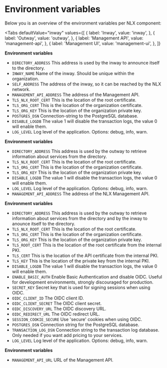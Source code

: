 # Environment variables

Below you is an overview of the environment variables per NLX component:


<Tabs
  defaultValue="inway"
  values={[
    { label: 'Inway', value: 'inway', },
    { label: 'Outway', value: 'outway', },
    { label: 'Management API', value: 'management-api', },
    { label: 'Management UI', value: 'management-ui', },
  ]}
>
<TabItem value="inway">

**Environment variables**

- `DIRECTORY_ADDRESS` This address is used by the inway to announce itself to the directory.
- `INWAY_NAME` Name of the inway. Should be unique within the organization.
- `SELF_ADDRESS` The address of the inway, so it can be reached by the NLX network.
- `MANAGEMENT_API_ADDRESS` The address of the Management API.
- `TLS_NLX_ROOT_CERT` This is the location of the root certificate.
- `TLS_ORG_CERT` This is the location of the organization certificate.
- `TLS_ORG_KEY` This is the location of the organization private key.
- `POSTGRES_DSN` Connection-string to the PostgreSQL database.
- `DISABLE_LOGDB` The value 1 will disable the transaction logs, the value 0 will enable them.
- `LOG_LEVEL` Log level of the application. Options: debug, info, warn.

</TabItem>

<TabItem value="outway">

**Environment variables**

- `DIRECTORY_ADDRESS` This address is used by the outway to retrieve information about services from the directory.
- `TLS_NLX_ROOT_CERT` This is the location of the root certificate.
- `TLS_ORG_CERT` This is the location of the organization certificate.
- `TLS_ORG_KEY` This is the location of the organization private key.
- `DISABLE_LOGDB` The value 1 will disable the transaction logs, the value 0 will enable them.
- `LOG_LEVEL` Log level of the application. Options: debug, info, warn.
- `MANAGEMENT_API_ADDRESS` The address of the NLX Management API.

</TabItem>

<TabItem value="management-api">

**Environment variables**

- `DIRECTORY_ADDRESS` This address is used by the outway to retrieve information about services from the directory and by the inway to anounce itself to the directory.
- `TLS_NLX_ROOT_CERT` This is the location of the root certificate.
- `TLS_ORG_CERT` This is the location of the organization certificate.
- `TLS_ORG_KEY` This is the location of the organization private key.
- `TLS_ROOT_CERT` This is the location of the root certificate from the internal PKI.
- `TLS_CERT` This is the location of the API certificate from the internal PKI.
- `TLS_KEY` This is the location of the private key from the internal PKI.
- `DISABLE_LOGDB` The value 1 will disable the transaction logs, the value 0 will enable them.
- `ENABLE_BASIC_AUTH` Enable Basic Authentication and disable OIDC. Useful for development environments, strongly discouraged for production.
- `SECRET_KEY` Secret key that is used for signing sessions when using OIDC.
- `OIDC_CLIENT_ID` The OIDC client ID.
- `OIDC_CLIENT_SECRET` The OIDC client secret.
- `OIDC_DISCOVERY_URL` The OIDC discovery URL.
- `OIDC_REDIRECT_URL` The OIDC redirect URL.
- `SESSION_COOKIE_SECURE` Use 'secure' cookies when using OIDC.
- `POSTGRES_DSN` Connection string for the PostgreSQL database.
- `TRANSACTION_LOG_DSN` Connection string to the transaction log database. Only needed if you want add pricing to your services.
- `LOG_LEVEL` Log level of the application. Options: debug, info, warn.

</TabItem>

<TabItem value="management-ui">

**Environment variables**

- `MANAGEMENT_API_URL` URL of the Management API.

</TabItem>
</Tabs>
